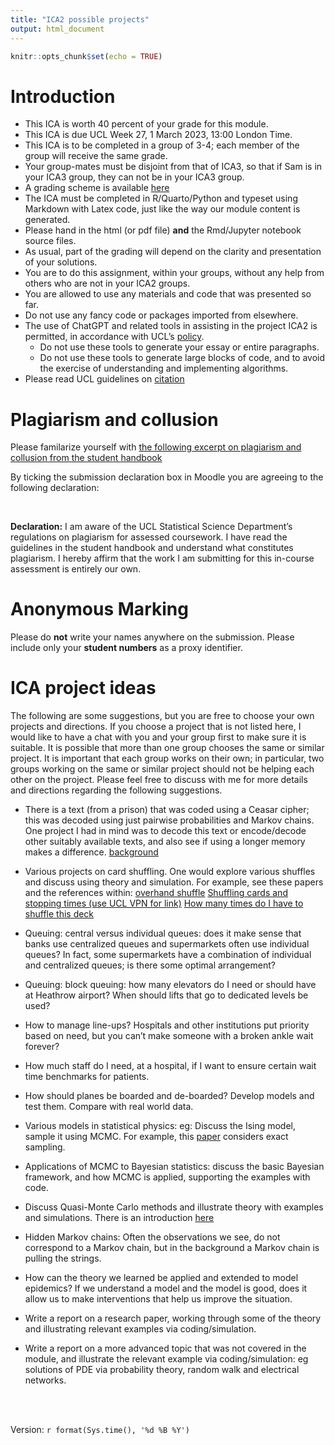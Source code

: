 ```yaml
---
title: "ICA2 possible projects"
output: html_document
---
```


```r
knitr::opts_chunk$set(echo = TRUE)
```

# Introduction
 
* This ICA is worth 40 percent of your grade for this module.
*  This ICA is due UCL Week 27,  1 March 2023, 13:00 London Time.
*  This ICA is to be completed in a group of 3-4; each member of the group will receive the same grade.
*  Your group-mates must be disjoint from that of ICA3, so that if Sam is in your ICA3 group, they can not be in your ICA3 group. 
* A grading scheme is available [here](https://tsoo-math.github.io/ucl/ICA-gradingform.html)
* The ICA must be completed in R/Quarto/Python and typeset using Markdown with Latex code, just like the way our module content is generated.
* Please hand in the html (or pdf file) **and** the Rmd/Jupyter notebook source files.
* As usual, part of the grading will depend on the clarity and presentation of your solutions.
*  You are to do this assignment, within your groups, without any help from others who are not in your ICA2 groups.
*  You are allowed to use any materials and code that was presented so far.
*  Do not use any fancy code or packages imported from elsewhere.
* The use of ChatGPT and related tools in assisting in the project ICA2 is permitted, in accordance with UCL’s [policy](https://www.ucl.ac.uk/students/exams-and-assessments/assessment-success-guide/engaging-ai-your-education-and-assessment).
  * Do not use these tools to generate your essay or entire paragraphs.
  * Do not use these tools to generate large blocks of code, and to avoid the exercise of understanding and implementing algorithms.

* Please read UCL guidelines on [citation](https://library-guides.ucl.ac.uk/referencing-plagiarism/how-to-reference#:~:text=Whenever%20you%20directly%20quote%2C%20paraphrase,form%20of%20the%20original%20source.)

#  Plagiarism and collusion

Please familarize yourself with [the following excerpt on plagiarism and collusion from the student handbook ](https://tsoo-math.github.io/ucl/Plagiarism-Collusion.pdf)


By ticking the submission declaration box in Moodle you are agreeing to the following declaration:

<br>

**Declaration:** I am aware of the UCL Statistical Science Department's regulations on plagiarism for assessed coursework. I have read the guidelines in the student handbook and understand what constitutes plagiarism. I hereby affirm that the work I am submitting for this in-course assessment is entirely our own.  



# Anonymous Marking 

Please do **not** write your names anywhere on the submission. Please include only your **student numbers** as a proxy identifier.



# ICA project ideas

The following are some suggestions, but you are free to choose your own projects and directions.  If you choose a project that is not listed here, I would like to have a chat with you and your group first to make sure it is suitable.  It is possible that more than one group chooses the same or similar project.  It is important that each group works on their own; in particular, two groups working on the same or similar project should not be helping each other on the project.  Please feel free to discuss with me for more details and directions regarding the following suggestions.



*  There is a text (from a prison) that was coded using a Ceasar cipher; this was decoded using just pairwise probabilities and Markov chains.  One project I had in mind was to decode this text or encode/decode other suitably available texts, and also see if using a longer memory makes a difference. [background](https://www.ams.org/journals/bull/2009-46-02/S0273-0979-08-01238-X/) 



*  	Various projects on card shuffling.  One would explore various shuffles and discuss using theory and simulation.  For example, see these papers and the references within:  [overhand shuffle](https://arxiv.org/pdf/math/0501401.pdf) [Shuffling cards and stopping times (use UCL VPN for link)](https://www.jstor.org/stable/2323590?origin=crossref&seq=1)
[How many times do I have to shuffle this deck](http://www.ams.org/publicoutreach/feature-column/fcarc-shuffle)

* 	Queuing:  central versus individual queues:  does it make sense that banks use centralized queues and supermarkets often use individual  queues?  In fact, some supermarkets have a combination of individual and centralized queues; is there some optimal arrangement?

* Queuing:  block queuing: how many elevators do I need or should have at Heathrow airport?  When should lifts that go to dedicated levels be used?

*  How to manage line-ups? Hospitals and other institutions   put priority based on need, but you can't make someone with a broken ankle wait forever?

* How much staff do I need, at a hospital, if I want to ensure certain wait time benchmarks for patients.

* How should planes be boarded and de-boarded? Develop models and test them. Compare with real world data.

* 	Various models in statistical physics: eg: Discuss the Ising model, sample it using MCMC.  For example, this [paper](https://arxiv.org/abs/1012.3944) considers exact sampling.


* 	Applications of MCMC to Bayesian statistics:  discuss the basic Bayesian framework,  and how MCMC is applied, supporting the examples with code.  

* 	Discuss Quasi-Monte Carlo methods and illustrate theory with examples and simulations.  There is an introduction [here](http://websrv.cs.fsu.edu/~mascagni/Caflisch_1998_Acta_Numerica.pdf)
 
*  Hidden Markov chains:  Often the observations we see, do not correspond to a Markov chain, but in the background a Markov chain is pulling the strings.   

*  How can the theory we learned be applied and extended to model epidemics? If we understand a model and the model is good, does it allow us to make interventions that help us improve the situation. 

* 	Write a report on a research paper, working through some of the theory and illustrating relevant examples via coding/simulation.

* 	Write a report on a more advanced topic that was not covered in the module, and illustrate the relevant example via coding/simulation:  eg solutions of PDE via probability  theory, random walk and electrical networks.








<br>
<br>

Version: `r format(Sys.time(), '%d %B %Y')`



<br>
<br>
<br>
